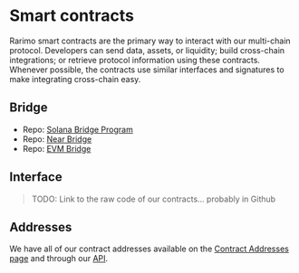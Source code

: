 ---
---

# Smart contracts

Rarimo smart contracts are the primary way to interact with our multi-chain protocol.
Developers can send data, assets, or liquidity; build cross-chain integrations; or retrieve protocol information using these contracts.
Whenever possible, the contracts use similar interfaces and signatures to make integrating cross-chain easy.

## Bridge

- Repo: [Solana Bridge Program](https://gitlab.com/rarimo/contracts/solana-bridge-program)
- Repo: [Near Bridge](https://gitlab.com/rarimo/contracts/near-bridge)
- Repo: [EVM Bridge](https://gitlab.com/rarimo/contracts/evm-bridge)

## Interface

> TODO: Link to the raw code of our contracts... probably in Github

## Addresses

We have all of our contract addresses available on the [Contract Addresses page](./contracts/addresses.mdx) and through our [API](../api/reference/get-chain-list.api.mdx).
